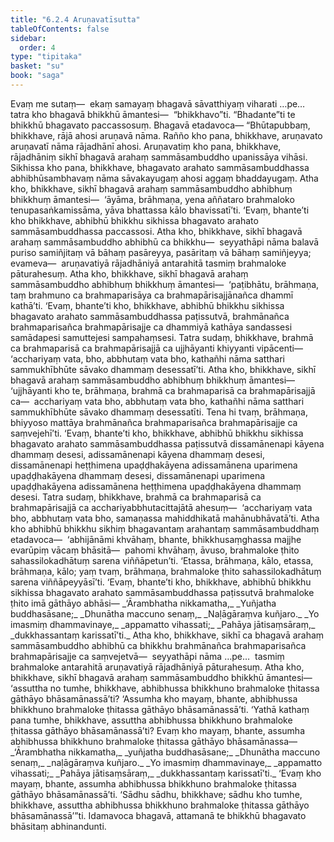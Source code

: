 ```yaml
---
title: "6.2.4 Aruṇavatīsutta"
tableOfContents: false
sidebar:
  order: 4
type: "tipitaka"
basket: "su"
book: "saga"
---
```



<DynamicBreadcrumb />

<Division number="185" book="saga" bookNo="12" page="157">

<Paragraph number="1104" book="saga">
Evaṃ me sutaṃ—  ekaṃ samayaṃ bhagavā sāvatthiyaṃ viharati …pe…  tatra kho bhagavā bhikkhū āmantesi—  “bhikkhavo”ti. “Bhadante”ti te bhikkhū bhagavato paccassosuṃ. Bhagavā etadavoca—
</Paragraph>

<Paragraph number="1105" book="saga">
“Bhūtapubbaṃ, bhikkhave, rājā ahosi aruṇavā nāma. Rañño kho pana, bhikkhave, aruṇavato aruṇavatī nāma rājadhānī ahosi. Aruṇavatiṃ kho pana, bhikkhave, rājadhāniṃ sikhī bhagavā arahaṃ sammāsambuddho upanissāya vihāsi. Sikhissa kho pana, bhikkhave, bhagavato arahato sammāsambuddhassa abhibhūsambhavaṃ nāma sāvakayugaṃ ahosi aggaṃ bhaddayugaṃ. Atha kho, bhikkhave, sikhī bhagavā arahaṃ sammāsambuddho abhibhuṃ bhikkhuṃ āmantesi—  ‘āyāma, brāhmaṇa, yena aññataro brahmaloko tenupasaṅkamissāma, yāva bhattassa kālo bhavissatī’ti. ‘Evaṃ, bhante’ti kho bhikkhave, abhibhū bhikkhu sikhissa bhagavato arahato sammāsambuddhassa paccassosi. Atha kho, bhikkhave, sikhī bhagavā arahaṃ sammāsambuddho abhibhū ca bhikkhu—  seyyathāpi nāma balavā puriso samiñjitaṃ vā bāhaṃ pasāreyya, pasāritaṃ vā bāhaṃ samiñjeyya; evameva—  aruṇavatiyā rājadhāniyā antarahitā tasmiṃ brahmaloke pāturahesuṃ.
</Paragraph>

<Paragraph number="1106" book="saga">
Atha kho, bhikkhave, sikhī bhagavā arahaṃ sammāsambuddho abhibhuṃ bhikkhuṃ āmantesi—  ‘paṭibhātu, brāhmaṇa, taṃ brahmuno ca brahmaparisāya ca brahmapārisajjānañca dhammī kathā’ti. ‘Evaṃ, bhante’ti kho, bhikkhave, abhibhū bhikkhu sikhissa bhagavato arahato sammāsambuddhassa paṭissutvā, brahmānañca brahmaparisañca brahmapārisajje ca dhammiyā kathāya sandassesi samādapesi samuttejesi sampahaṃsesi. Tatra sudaṃ, bhikkhave, brahmā ca brahmaparisā ca brahmapārisajjā ca ujjhāyanti khiyyanti vipācenti—  ‘acchariyaṃ vata, bho, abbhutaṃ vata bho, kathañhi nāma satthari sammukhībhūte sāvako dhammaṃ desessatī’ti.
</Paragraph>

<Paragraph number="1107" book="saga">
Atha kho, bhikkhave, sikhī bhagavā arahaṃ sammāsambuddho abhibhuṃ bhikkhuṃ āmantesi—  ‘ujjhāyanti kho te, brāhmaṇa, brahmā ca brahmaparisā ca brahmapārisajjā ca—  acchariyaṃ vata bho, abbhutaṃ vata bho, kathañhi nāma satthari sammukhībhūte sāvako dhammaṃ desessatīti. Tena hi tvaṃ, brāhmaṇa, bhiyyoso mattāya brahmānañca brahmaparisañca brahmapārisajje ca saṃvejehī’ti. ‘Evaṃ, bhante’ti kho, bhikkhave, abhibhū bhikkhu sikhissa bhagavato arahato sammāsambuddhassa paṭissutvā dissamānenapi kāyena dhammaṃ desesi, adissamānenapi kāyena dhammaṃ desesi, dissamānenapi heṭṭhimena upaḍḍhakāyena adissamānena uparimena upaḍḍhakāyena dhammaṃ desesi, dissamānenapi uparimena upaḍḍhakāyena adissamānena heṭṭhimena upaḍḍhakāyena dhammaṃ desesi. Tatra sudaṃ, bhikkhave, brahmā ca brahmaparisā ca brahmapārisajjā ca acchariyabbhutacittajātā ahesuṃ—  ‘acchariyaṃ vata bho, abbhutaṃ vata bho, samaṇassa mahiddhikatā mahānubhāvatā’ti.
</Paragraph>

<Paragraph number="1108" book="saga">
Atha kho abhibhū bhikkhu sikhiṃ bhagavantaṃ arahantaṃ sammāsambuddhaṃ etadavoca—  ‘abhijānāmi khvāhaṃ, bhante, bhikkhusaṃghassa majjhe evarūpiṃ vācaṃ bhāsitā—  pahomi khvāhaṃ, āvuso, brahmaloke ṭhito sahassilokadhātuṃ sarena viññāpetun’ti. ‘Etassa, brāhmaṇa, kālo, etassa, brāhmaṇa, kālo; yaṃ tvaṃ, brāhmaṇa, brahmaloke ṭhito sahassilokadhātuṃ sarena viññāpeyyāsī’ti. ‘Evaṃ, bhante’ti kho, bhikkhave, abhibhū bhikkhu sikhissa bhagavato arahato sammāsambuddhassa paṭissutvā brahmaloke ṭhito imā gāthāyo abhāsi—
</Paragraph>

<Paragraph number="1109" type="verses" book="saga">
_‘Ārambhatha nikkamatha,_  
_Yuñjatha buddhasāsane;_  
_Dhunātha maccuno senaṃ,_  
_Naḷāgāraṃva kuñjaro._  

</Paragraph>

<Paragraph number="1110" type="verses" book="saga">
_Yo imasmiṃ dhammavinaye,_  
_appamatto vihassati;_  
_Pahāya jātisaṃsāraṃ,_  
_dukkhassantaṃ karissatī’ti._  

</Paragraph>

<Paragraph number="1111" book="saga">
Atha kho, bhikkhave, sikhī ca bhagavā arahaṃ sammāsambuddho abhibhū ca bhikkhu brahmānañca brahmaparisañca brahmapārisajje ca saṃvejetvā—  seyyathāpi nāma …pe…  tasmiṃ brahmaloke antarahitā aruṇavatiyā rājadhāniyā pāturahesuṃ. Atha kho, bhikkhave, sikhī bhagavā arahaṃ sammāsambuddho bhikkhū āmantesi—  ‘assuttha no tumhe, bhikkhave, abhibhussa bhikkhuno brahmaloke ṭhitassa gāthāyo bhāsamānassā’ti? ‘Assumha kho mayaṃ, bhante, abhibhussa bhikkhuno brahmaloke ṭhitassa gāthāyo bhāsamānassā’ti. ‘Yathā kathaṃ pana tumhe, bhikkhave, assuttha abhibhussa bhikkhuno brahmaloke ṭhitassa gāthāyo bhāsamānassā’ti? Evaṃ kho mayaṃ, bhante, assumha abhibhussa bhikkhuno brahmaloke ṭhitassa gāthāyo bhāsamānassa—
</Paragraph>

<Paragraph number="1112" type="verses" book="saga">
_‘Ārambhatha nikkamatha,_  
_yuñjatha buddhasāsane;_  
_Dhunātha maccuno senaṃ,_  
_naḷāgāraṃva kuñjaro._  

</Paragraph>

<Paragraph number="1113" type="verses" book="saga">
_Yo imasmiṃ dhammavinaye,_  
_appamatto vihassati;_  
_Pahāya jātisaṃsāraṃ,_  
_dukkhassantaṃ karissatī’ti._  

</Paragraph>

<Paragraph number="1114" book="saga">
‘Evaṃ kho mayaṃ, bhante, assumha abhibhussa bhikkhuno brahmaloke ṭhitassa gāthāyo bhāsamānassā’ti. ‘Sādhu sādhu, bhikkhave; sādhu kho tumhe, bhikkhave, assuttha abhibhussa bhikkhuno brahmaloke ṭhitassa gāthāyo bhāsamānassā’”ti.
</Paragraph>

<Paragraph number="1115" book="saga">
Idamavoca bhagavā, attamanā te bhikkhū bhagavato bhāsitaṃ abhinandunti.
</Paragraph>
</Division>